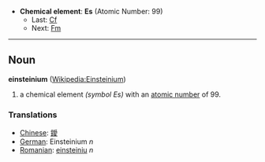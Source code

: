 *'''Chemical element''': '''Es''' (Atomic Number: 99)
**Last: [[Californium|Cf]]
**Next: [[Fermium|Fm]]
----
== Noun ==
'''einsteinium''' ([[en:Einsteinium|Wikipedia:Einsteinium]])

# a chemical element ''(symbol Es)'' with an [[atomic number]] of 99.

===Translations===
*[[Chinese]]: [[鑀]]
*[[German]]: Einsteinium ''n''
*[[Romanian]]: [[einsteiniu]] ''n''